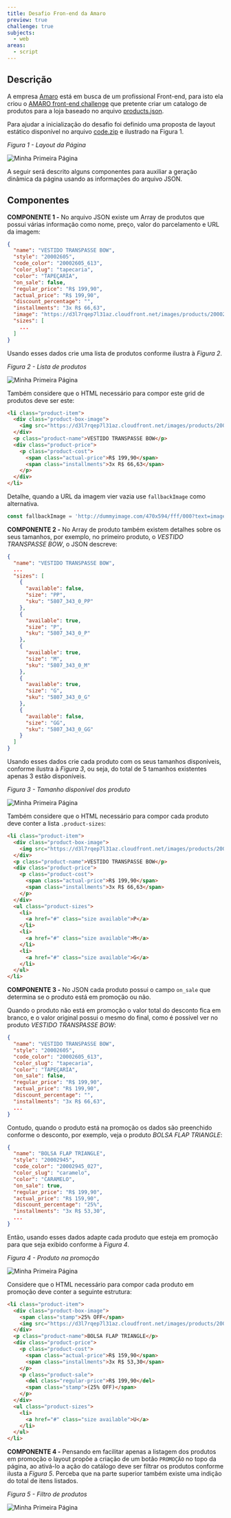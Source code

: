 ```yaml
---
title: Desafio Fron-end da Amaro
preview: true
challenge: true
subjects:
  - web
areas:
  - script
---
```



## Descrição

A empresa [Amaro](https://amaro.com) está em busca de um profissional Front-end, para isto ela criou o [AMARO front-end challenge](https://github.com/amarofashion/front-end-challenge) que pretente criar um catalogo de produtos para a loja baseado no arquivo [products.json](https://github.com/amaroteam/front-end-challenge/blob/master/products.json).

Para ajudar a inicialização do desafio foi definido uma proposta de layout estático disponível no arquivo [code.zip](https://download-directory.github.io/?url=https://github.com/ifpb/exercises/tree/main/src/pages/problems/web-script-amaro/_codes/js/code/) e ilustrado na Figura 1.

*Figura 1 - Layout da Página*

<Image src={layoutVisible} alt="Minha Primeira Página" />

A seguir será descrito alguns componentes para auxiliar a geração dinâmica da página usando as informações do arquivo JSON.

## Componentes

**COMPONENTE 1 -** No arquivo JSON existe um Array de produtos que possui várias informação como nome, preço, valor do parcelamento e URL da imagem:

```json
{
  "name": "VESTIDO TRANSPASSE BOW",
  "style": "20002605",
  "code_color": "20002605_613",
  "color_slug": "tapecaria",
  "color": "TAPEÇARIA",
  "on_sale": false,
  "regular_price": "R$ 199,90",
  "actual_price": "R$ 199,90",
  "discount_percentage": "",
  "installments": "3x R$ 66,63",
  "image": "https://d3l7rqep7l31az.cloudfront.net/images/products/20002605_615_catalog_1.jpg?1460136912",
  "sizes": [
    ...
  ]
}
```

Usando esses dados crie uma lista de produtos conforme ilustra à *Figura 2*.

*Figura 2 - Lista de produtos*

<Image src={products} alt="Minha Primeira Página" />


Também considere que o HTML necessário para compor este grid de produtos deve ser este:

```html
<li class="product-item">
  <div class="product-box-image">
    <img src="https://d3l7rqep7l31az.cloudfront.net/images/products/20002605_615_catalog_1.jpg?1460136912" class="product-image">
  </div>
  <p class="product-name">VESTIDO TRANSPASSE BOW</p>
  <div class="product-price">
    <p class="product-cost">
      <span class="actual-price">R$ 199,90</span>
      <span class="installments">3x R$ 66,63</span>
    </p>
  </div>
</li>
```

Detalhe, quando a URL da imagem vier vazia use `fallbackImage` como alternativa.

```js
const fallbackImage = 'http://dummyimage.com/470x594/fff/000?text=imagem+indisponível'
```

**COMPONENTE 2 -** No Array de produto também existem detalhes sobre os seus tamanhos, por exemplo, no primeiro produto, o *VESTIDO TRANSPASSE BOW*, o JSON descreve:

```json
{
  "name": "VESTIDO TRANSPASSE BOW",
  ...
  "sizes": [
    {
      "available": false,
      "size": "PP",
      "sku": "5807_343_0_PP"
    },
    {
      "available": true,
      "size": "P",
      "sku": "5807_343_0_P"
    },
    {
      "available": true,
      "size": "M",
      "sku": "5807_343_0_M"
    },
    {
      "available": true,
      "size": "G",
      "sku": "5807_343_0_G"
    },
    {
      "available": false,
      "size": "GG",
      "sku": "5807_343_0_GG"
    }
  ]
}
```

Usando esses dados crie cada produto com os seus tamanhos disponíveis, conforme ilustra à *Figura 3*, ou seja, do total de 5 tamanhos existentes apenas 3 estão disponíveis.

*Figura 3 - Tamanho disponível dos produto*

<Image src={productSize} alt="Minha Primeira Página" />

Também considere que o HTML necessário para compor cada produto deve conter a lista `.product-sizes`:

```html
<li class="product-item">
  <div class="product-box-image">
    <img src="https://d3l7rqep7l31az.cloudfront.net/images/products/20002605_615_catalog_1.jpg?1460136912" class="product-image">
  </div>
  <p class="product-name">VESTIDO TRANSPASSE BOW</p>
  <div class="product-price">
    <p class="product-cost">
      <span class="actual-price">R$ 199,90</span>
      <span class="installments">3x R$ 66,63</span>
    </p>
  </div>
  <ul class="product-sizes">
    <li>
      <a href="#" class="size available">P</a>
    </li>
    <li>
      <a href="#" class="size available">M</a>
    </li>
    <li>
      <a href="#" class="size available">G</a>
    </li>
  </ul>
</li>
```

**COMPONENTE 3 -** No JSON cada produto possui o campo `on_sale` que determina se o produto está em promoção ou não.

Quando o produto não está em promoção o valor total do desconto fica em branco, e o valor original possui o mesmo do final, como é possível ver no produto *VESTIDO TRANSPASSE BOW*:

```json
{
  "name": "VESTIDO TRANSPASSE BOW",
  "style": "20002605",
  "code_color": "20002605_613",
  "color_slug": "tapecaria",
  "color": "TAPEÇARIA",
  "on_sale": false,
  "regular_price": "R$ 199,90",
  "actual_price": "R$ 199,90",
  "discount_percentage": "",
  "installments": "3x R$ 66,63",
  ...
}
```

Contudo, quando o produto está na promoção os dados são preenchido conforme o desconto, por exemplo, veja o produto *BOLSA FLAP TRIANGLE*:

```json
{
  "name": "BOLSA FLAP TRIANGLE",
  "style": "20002945",
  "code_color": "20002945_027",
  "color_slug": "caramelo",
  "color": "CARAMELO",
  "on_sale": true,
  "regular_price": "R$ 199,90",
  "actual_price": "R$ 159,90",
  "discount_percentage": "25%",
  "installments": "3x R$ 53,30",
  ...
}
```

Então, usando esses dados adapte cada produto que esteja em promoção para que seja exibido conforme à *Figura 4*.

*Figura 4 - Produto na promoção*

<Image src={productOff} alt="Minha Primeira Página" />

Considere que o HTML necessário para compor cada produto em promoção deve conter a seguinte estrutura:

```html
<li class="product-item">
  <div class="product-box-image">
    <span class="stamp">25% OFF</span>
    <img src="https://d3l7rqep7l31az.cloudfront.net/images/products/20002945_027_catalog_1.jpg?1459540966" class="product-image">
  </div>
  <p class="product-name">BOLSA FLAP TRIANGLE</p>
  <div class="product-price">
    <p class="product-cost">
      <span class="actual-price">R$ 159,90</span>
      <span class="installments">3x R$ 53,30</span>
    </p>
    <p class="product-sale">
      <del class="regular-price">R$ 199,90</del>
      <span class="stamp">(25% OFF)</span>
    </p>
  </div>
  <ul class="product-sizes">
    <li>
      <a href="#" class="size available">U</a>
    </li>
  </ul>
</li>
```

**COMPONENTE 4 -** Pensando em facilitar apenas a listagem dos produtos em promoção o layout propõe a criação de um botão `PROMOÇÃO` no topo da página, ao ativá-lo a ação do catálogo deve ser filtrar os produtos conforme ilusta a *Figura 5*. Perceba que na parte superior também existe uma indição do total de itens listados.

*Figura 5 - Filtro de produtos*

<Image src={productsFilter} alt="Minha Primeira Página" />
